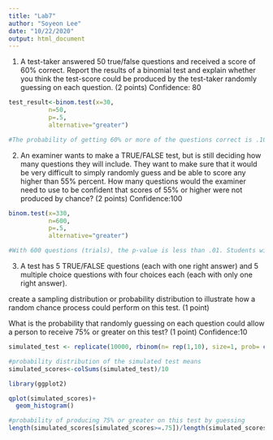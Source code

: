 ```yaml
---
title: "Lab7"
author: "Soyeon Lee"
date: "10/22/2020"
output: html_document
---
```


1. A test-taker answered 50 true/false questions and received a score of 60% correct. Report the results of a binomial test and explain whether you think the test-score could be produced by the test-taker randomly guessing on each question. (2 points)
Confidence: 80
```r
test_result<-binom.test(x=30, 
           n=50, 
           p=.5, 
           alternative="greater")

#The probability of getting 60% or more of the questions correct is .1013.  This probability is lower than random chance but not rare.  Thus, we cannot reject that the test-taker did not randomly guess each question. Increasing the number of trials would lower the probability and increase the likelihood that the test result is a product of guesses. 
```

2. An examiner wants to make a TRUE/FALSE test, but is still deciding how many questions they will include. They want to make sure that it would be very difficult to simply randomly guess and be able to score any higher than 55% percent. How many questions would the examiner need to use to be confident that scores of 55% or higher were not produced by chance? (2 points)
Confidence:100
```r
binom.test(x=330,
           n=600,
           p=.5,
           alternative="greater")

#With 600 questions (trials), the p-value is less than .01. Students will unlikely to score 55% or higher by guessing each question. 
```

3. A test has 5 TRUE/FALSE questions (each with one right answer) and 5 multiple choice questions with four choices each (each with only one right answer).

create a sampling distribution or probability distribution to illustrate how a random chance process could perform on this test. (1 point)

What is the probability that randomly guessing on each question could allow a person to receive 75% or greater on this test? (1 point)
Confidence:10
```r
simulated_test <- replicate(10000, rbinom(n= rep(1,10), size=1, prob= c(.5,.5,.5,.5,.5,.25,.25,.25,.25,.25)))

#probability distribution of the simulated test means
simulated_scores<-colSums(simulated_test)/10

library(ggplot2)

qplot(simulated_scores)+
  geom_histogram()

#probability of producing 75% or greater on this test by guessing 
length(simulated_scores[simulated_scores>=.75])/length(simulated_scores)

```

